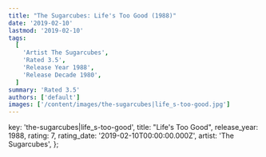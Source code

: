 ```yaml
---
title: "The Sugarcubes: Life's Too Good (1988)"
date: '2019-02-10'
lastmod: '2019-02-10'
tags:
  [
    'Artist The Sugarcubes',
    'Rated 3.5',
    'Release Year 1988',
    'Release Decade 1980',
  ]
summary: 'Rated 3.5'
authors: ['default']
images: ['/content/images/the-sugarcubes|life_s-too-good.jpg']
---
```


  key: 'the-sugarcubes|life_s-too-good',
  title: "Life's Too Good",
  release_year: 1988,
  rating: 7,
  rating_date: '2019-02-10T00:00:00.000Z',
  artist: 'The Sugarcubes',
};

<MusicRating data={data} />
